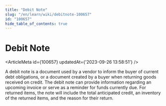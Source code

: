 ```yaml
---
title: "Debit Note"
slug: "/en/learn/wiki/debitnote-100657"
id: "100657"
hide_table_of_contents: true
---
```



# Debit Note

<ArticleMeta id={100657} updatedAt={'2023-09-26 13:58:51'} />
<div className='border-solid border-b border-t-0 my-4 border-[var(--ifm-color-gray-300)]' />

A debit note is a document used by a vendor to inform the buyer of current debt obligations, or a document created by a buyer when returning goods received on credit. The debit note can provide information regarding an upcoming invoice or serve as a reminder for funds currently due. For returned items, the note will include the total anticipated credit, an inventory of the returned items, and the reason for their return.
